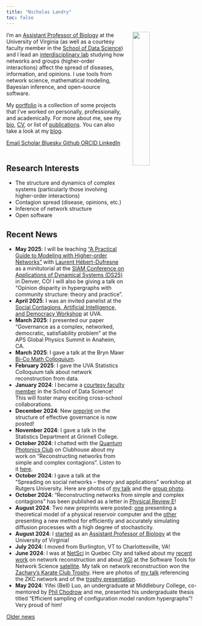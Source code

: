 ```yaml
---
title: "Nicholas Landry"
toc: false
---
```


<img src="/assets/images/headshot.jpg" width="30%" hspace="20" align="right">
I’m an [Assistant Professor of Biology](https://bio.as.virginia.edu/people/nicholas-landry) at the University of Virginia (as well as a courtesy faculty member in the [School of Data Science](https://datascience.virginia.edu/people/nicholas-landry)) and I lead an [interdisciplinary lab](https://landry-lab.github.io/) studying how networks and groups (higher-order interactions) affect the spread of diseases, information, and opinions. I use tools from network science, mathematical modeling, Bayesian inference, and open-source software.

My [portfolio](/portfolio/) is a collection of some projects that I’ve worked on personally, professionally, and academically. For more about me, see my [bio](/pages/about.qmd), [CV](/assets/docs/CV.pdf), or list of [publications](/pages/publications.qmd). You can also take a look at my [blog](/blog/).

::: {.column-page-inset .text-center}
```{=html}
<a class="btn btn-outline-dark", href="mailto:nicholas.landry@virginia.edu" target="_blank" rel="noopener noreferrer">
    <i class="ai bi-envelope" role='img' aria-label='Email'></i> Email
</a>
<a class="btn btn-outline-dark", href="https://scholar.google.com/citations?user=7xLeZqMAAAAJ" target="_blank" rel="noopener noreferrer">
    <i class="ai ai-google-scholar" role='img' aria-label='Google Scholar'></i> Scholar
</a>
<a class="btn btn-outline-dark", href="https://bsky.app/profile/nwlandry.bsky.social" target="_blank" rel="noopener noreferrer">
    <i class="fa-brands fa-bluesky" role='img' aria-label='Bluesky'></i> Bluesky
</a>
<a class="btn btn-outline-dark", href="https://github.com/nwlandry" target="_blank" rel="noopener noreferrer">
    <i class="bi bi-github" role='img' aria-label='Github'></i> Github
</a>
<a class="btn btn-outline-dark", href="https://orcid.org/0000-0003-1270-4980" target="_blank" rel="noopener noreferrer">
    <i class="ai ai-orcid" role='img' aria-label='ORCID'></i> ORCID
</a>
<a class="btn btn-outline-dark", href="https://www.linkedin.com/in/landrynicholas/" target="_blank" rel="noopener noreferrer">
    <i class="bi bi-linkedin" role='img' aria-label='LinkedIn'></i> LinkedIn
</a>
<br>
<br>
```
:::

## Research Interests
* The structure and dynamics of complex systems (particularly those involving higher-order interactions)
* Contagion spread (disease, opinions, etc.)
* Inference of network structure
* Open software

## Recent News

* **May 2025**: I will be teaching ["A Practical Guide to Modeling with Higher-order Networks"](https://www.siam.org/conferences-events/siam-conferences/ds25/program/minitutorials/) with [Laurent Hébert-Dufresne](https://laurenthebertdufresne.github.io/) as a minitutorial at the [SIAM Conference on Applications of Dynamical Systems (DS25)](https://www.siam.org/conferences-events/siam-conferences/ds25/) in Denver, CO! I will also be giving a talk on "Opinion disparity in hypergraphs with community structure: theory and practice".
* **April 2025**: I was an invited panelist at the [Social Contagions, Artificial Intelligence, and Democracy Workshop](https://contagion-science.virginia.edu/social-contagions-artificial-intelligence-and-democracy-workshop) at UVA.
* **March 2025**: I presented our paper "Governance as a complex, networked, democratic, satisfiability problem" at the APS Global Physics Summit in Anaheim, CA.
* **March 2025**: I gave a talk at the Bryn Mawr [Bi-Co Math Colloquium](https://www.brynmawr.edu/inside/academic-information/departments-programs/mathematics/seminars-colloquia-conferences/bi-co-math-colloquium).
* **February 2025**: I gave the UVA Statistics Colloquium talk about network reconstruction from data.
* **January 2024**: I became a [courtesy faculty member](https://datascience.virginia.edu/people/nicholas-landry) in the School of Data Science! This will foster many exciting cross-school collaborations.
* **December 2024**: New [preprint](https://arxiv.org/abs/2412.03421) on the structure of effective governance is now posted!
* **November 2024**: I gave a talk in the Statistics Department at Grinnell College.
* **October 2024**: I chatted with the [Quantum Photonics Club](https://www.facebook.com/qpclub1) on Clubhouse about my work on "Reconstructing networks from simple and complex contagions". Listen to it [here](https://www.youtube.com/watch?v=2NLksRqe2Kw).
* **October 2024**: I gave a talk at the "Spreading on social networks – theory and applications" workshop at Rutgers University. Here are photos of [my talk](assets/images/dimacs_talk.jpeg) and the [group photo](assets/images/dimacs_group_photo.jpeg).
* **October 2024**: "Reconstructing networks from simple and complex contagions" has been published as a letter in [Physical Review E](https://doi.org/10.1103/PhysRevE.110.L042301)!
* **August 2024**: Two new preprints were posted: [one](http://arxiv.org/abs/2408.09223) presenting a theoretical model of a physical reservoir computer and the [other](http://arxiv.org/abs/2408.07755) presenting a new method for efficiently and accurately simulating diffusion processes with a high degree of stochasticity.
* **August 2024**: I [started](https://as.virginia.edu/new-faculty-2024) as an [Assistant Professor of Biology](https://bio.as.virginia.edu/people/nicholas-landry) at the University of Virginia!
* **July 2024**: I moved from Burlington, VT to Charlottesville, VA!
* **June 2024**: I was at [NetSci](https://netsci2024.com) in Quebec City and talked about my [recent work](https://arxiv.org/abs/2405.00129) on network reconstruction and about [XGI](https://xgi.readthedocs.io) at the Software Tools for Network Science [satellite](https://netsci.nascol.net/). My talk on network reconstruction won the [Zachary's Karate Club Trophy](https://networkkarate.tumblr.com/). Here are photos of [my talk](assets/images/zkc_presentation.jpeg) referencing the ZKC network and of the [trophy presentation](assets/images/zkc_award.jpg).
* **May 2024**: Yifei (Bell) Luo, an undergraduate at Middlebury College, co-mentored by [Phil Chodrow](https://www.philchodrow.prof/) and me, presented his undergraduate thesis titled "Efficient sampling of configuration model random hypergraphs"! Very proud of him!

[Older news](news.qmd)